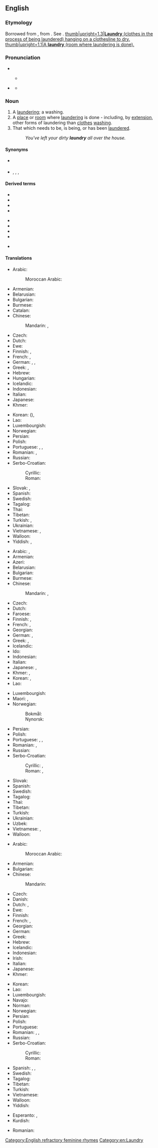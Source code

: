 ==English==
{{wikipedia}}

===Etymology===
Borrowed from {{bor|en|fro|lavanderie|notext=1}}, from {{der|en|la|lavandaria}}. See {{m|en|launder}}.
[[File:Italian hanging laundry.jpg|thumb|upright=1.3|'''Laundry''' (clothes in the process of being laundered) hanging on a [[clothesline]] to dry.]]
[[File:Laundry in Paris.jpg|thumb|upright=1.1|A '''laundry''' (room where laundering is done).]]

===Pronunciation===
* {{IPA|/ˈlɔːn.dɹi/|lang=en}}
** {{a|Northern Cities Vowel Shift}} {{IPA|[ˈlɑn.dɹi]|lang=en}}
* {{a|Canada|cot-caught}} {{IPA|/ˈlɑn.dɹi/|lang=en}}
** {{audio|en-us-laundry.ogg|Audio (US)|lang=en}}

===Noun===
{{en-noun|~|laundries}}

# A [[laundering]]; a washing.
# A [[place]] or [[room]] where [[laundering]] is done - including, by [[extension]], other forms of laundering than [[clothes]] [[washing]].
# That which needs to be, is being, or has been [[launder]]ed.
#: ''You've left your dirty '''laundry''' all over the house.''

====Synonyms====
* {{sense|action}} {{l|en|washing}}
* {{sense|place}} {{l|en|lavatory}}, {{l|en|laundromat}}, {{l|en|washateria}}, {{l|en|laundrette}}

====Derived terms====
{{rel-top3|Terms derived from ''laundry''}}
* {{l|en|dirty laundry}}
* {{l|en|laundry basket}}
* {{l|en|laundry chute}}
* {{l|en|laundryless}}
{{rel-mid3}}
* {{l|en|laundry list}}
* {{l|en|laundry mark}}
* {{l|en|laundryman}}
* {{l|en|laundrymat}}
{{rel-mid3}}
* {{l|en|laundrywoman}}
{{rel-bottom}}

====Translations====
{{trans-top|laundering; washing}}
* Arabic: {{t|ar|غَسِيل|m}}
*: Moroccan Arabic: {{t|ary|تْصبين|m|tr=tṣəbin}}
* Armenian: {{t+|hy|լվացք}}
* Belarusian: {{t|be|мыццё|n|sc=Cyrl}}
* Bulgarian: {{t|bg|пра́не|n}}
* Burmese: {{t+|my|ခဝါ|sc=Mymr}}
* Catalan: {{t+|ca|bugada|f}}
* Chinese:
*: Mandarin: {{t+|cmn|洗衣|tr=xǐyī|sc=Hani}}, {{t+|cmn|洗濯|tr=xǐzhuó|sc=Hani}}
* Czech: {{t|cs|praní|n}}
* Dutch: {{t+|nl|was|m}}
* Ewe: {{t|ee|nunyanya}}
* Finnish: {{t|fi|pyykkäys}}, {{t+|fi|pyykkääminen}}
* French: {{t+|fr|blanchisserie|f}}, {{t+|fr|blanchissage|m}}
* German: {{t+|de|Wäsche|f}}, {{t+|de|Wäscherei|f}}, {{t+|de|Waschen|n}}
* Greek: {{t+|el|πλύσιμο|n|sc=Grek}}, {{t+|el|μπουγάδα|f|sc=Grek}}
* Hebrew: {{t+|he|כְּבִיסָה|f|tr=kvisá|sc=Hebr}}
* Hungarian: {{t+|hu|mosás}}
* Icelandic: {{t+|is|þvottur|m}}
* Indonesian: {{t+|id|binatu}}
* Italian: {{t+|it|bucato|m}}
* Japanese: {{t+|ja|洗濯|tr=せんたく, sentaku}}
* Khmer: {{t-needed|km}}
{{trans-mid}}
* Korean: {{t+|ko|세탁}} ({{t+|ko|洗濯}}), {{t+|ko|빨래}}
* Lao: {{t|lo|ຮ້ານຊັກເຄື່ອງ|sc=Laoo}}
* Luxembourgish: {{t|lb|Wäsch}}
* Norwegian: {{t|no|klesvask|m}}
* Persian: {{t|fa|رختشویی|tr=raxtšu'i|sc=fa-Arab}}
* Polish: {{t+|pl|pranie|n}}
* Portuguese: {{t+|pt|lavada|f}}, {{t|pt|lavação|f}}, {{t+|pt|lavagem|f}}
* Romanian: {{t+|ro|spălare|f}}, {{t+|ro|spălat|n}}
* Russian: {{t+|ru|сти́рка|f}}
* Serbo-Croatian:
*: Cyrillic: {{t|sh|прање|n}}
*: Roman: {{t+|sh|pranje|n}}
* Slovak: {{t+|sk|prádlo|n}}, {{t|sk|pranie|n}}
* Spanish: {{t+|es|colada|f}}
* Swedish: {{t+|sv|tvätt|c}}
* Tagalog: {{t+|tl|paglalaba}}
* Thai: {{t|th|ซักอบรีด}}
* Tibetan: {{t|bo|དྲེག་འཁྲུ|sc=Tibt}}
* Turkish: {{t+|tr|yıkama}}, {{t|tr|çamaşır yıkama}}
* Ukrainian: {{t+|uk|прання́|n|sc=Cyrl}}
* Vietnamese: {{t+|vi|giặt giạ}}, {{t+|vi|giặt giũ}}
* Walloon: {{t+|wa|bouwêye|f}}
* Yiddish: {{t|yi|וועש|n}}, {{t|yi|גרעט|n}}
{{trans-bottom}}

{{trans-top|place or room where laundering is done}}
* Arabic: {{t|ar|مَصْبَغَة|f}}, {{t|ar|مَغْسَلَة|f}}
* Armenian: {{t+|hy|լվացքատուն}}
* Azeri: {{t|az|camaşırxana}}
* Belarusian: {{t|be|пра́льня|f|sc=Cyrl}}
* Bulgarian: {{t|bg|пера́лня|f}}
* Burmese: {{t+|my|ဒိုဘီဆိုင်|sc=Mymr}}
* Chinese:
*: Mandarin: {{t+|cmn|洗衣房|tr=xǐyīfáng|sc=Hani}}, {{t+|cmn|洗衣店|tr=xǐyīdiàn|sc=Hani}}
* Czech: {{t+|cs|prádelna|f}}
* Dutch: {{t+|nl|wasserij|f}}
* Faroese: {{t|fo|vaskarí|n}}
* Finnish: {{t+|fi|pesutupa}}, {{t+|fi|pesula}}
* French: {{t+|fr|laverie|f}}, {{t+|fr|buanderie|f}}
* Georgian: {{t|ka|სამრეცხაო|sc=Geor}}
* German: {{t+|de|Waschküche|f}}, {{t|de|Waschsalon|m}}
* Greek: {{t+|el|πλυσταριό|n}}, {{t+|el|πλυντήριο|n}}
* Icelandic: {{t+|is|þvottahús|n}}
* Ido: {{t+|io|laverio}}
* Indonesian: {{t+|id|binatu}}
* Italian: {{t+|it|lavanderia|f}}
* Japanese: {{t|ja|ランドリー|tr=randorī}}, {{t|ja|洗濯屋|tr=せんたくや, sentakuya}}
* Khmer: {{t+|km|ធោវនដ្ឋាន|tr=tʰouvea’nattʰaan|sc=Khmr}}, {{t|km|ផ្ទះបោកអ៊ុត|tr=pteah baok ut|sc=Khmr}}
* Korean: {{t|ko|세탁실}}, {{t+|ko|세탁소|tr=setakso}}
* Lao: {{t-needed|lo}}
{{trans-mid}}
* Luxembourgish: {{t|lb|Wäschkichen|f}}
* Maori: {{t|mi|rūma horoi kākahu}}, {{t|mi|rūma horoi}}
* Norwegian: {{t+|no|vaskerom|n}}
*: Bokmål: {{t|nb|vaskeri|n}}
*: Nynorsk: {{t|nn|vaskeri|n}}
* Persian: {{t|fa|رختشوی خانه|tr=raxtšuy-xâne|sc=fa-Arab}}
* Polish: {{t+|pl|pralnia|f}}
* Portuguese: {{t+|pt|lavanderia|f}}, {{t+|pt|lavandaria|f}}, {{t|pt|área de serviço|f}}
* Romanian: {{t+|ro|spălătorie|f}}, {{t|ro|cameră de spălat|f}}
* Russian: {{t+|ru|пра́чечная|f}}
* Serbo-Croatian:
*: Cyrillic: {{t|sh|праоница|f}}, {{t|sh|перионица|f}}
*: Roman: {{t+|sh|praonica|f}}, {{t|sh|perionica|f}}
* Slovak: {{t|sk|práčovňa|f}}
* Spanish: {{t|es|lavandería|f}}
* Swedish: {{t+|sv|tvättstuga|c}}
* Tagalog: {{t+|tl|labanderya}}
* Thai: {{t|th|ซักอบรีด}}
* Tibetan: {{t|bo|དུག་ལོག་ཁྲུས་ཁང|sc=Tibt}}
* Turkish: {{t+|tr|çamaşırhane}}
* Ukrainian: {{t+|uk|пра́льня|f|sc=Cyrl}}
* Uzbek: {{t+|uz|kirxona}}
* Vietnamese: {{t|vi|phòng giặt là}}, {{t|vi|tiệm giặt là}}
* Walloon: {{t+|wa|rilavreye|f}}
{{trans-bottom}}

{{trans-top|that which needs to be laundered}}
* Arabic: {{t|ar|مَغْسَلَة|m}}
*: Moroccan Arabic: {{t|ary|تْصبين|m|tr=tṣəbin}}
* Armenian: {{t+|hy|լվացք}}
* Bulgarian: {{t|bg|пра́не|n}}
* Chinese:
*: Mandarin: {{t|cmn|要洗的衣服|tr=yào xǐ de yīfu|sc=Hani}}
* Czech: {{t+|cs|prádlo|n}}
* Danish: {{t|da|vasketøj|n}}
* Dutch: {{t+|nl|was|m}}, {{t+|nl|wasgoed|n}}
* Ewe: {{t|ee|nunyanya}}
* Finnish: {{t+|fi|pyykki}}
* French: {{t+|fr|lessive|f}}, {{t+|fr|linge|f}}
* Georgian: {{t-needed|ka}}
* German: {{t+|de|Wäsche|f}}
* Greek: {{t+|el|άπλυτα|n-p}}
* Hebrew: {{t+|he|כְּבִיסָה|f|tr=kvisá|sc=Hebr}}
* Icelandic: {{t+|is|þvottur|m}}
* Indonesian: {{t|id|cucian}}
* Irish: {{t|ga|níochán|m}}
* Italian: {{t+|it|bucato|m}}
* Japanese: {{t+|ja|洗濯物|tr=せんたくもの, sentakumono}}
* Khmer: {{t|km|សម្លៀកបំពាក់កខ្វក់|tr=sɑmliek bɑmpeak kɑkvɑk|sc=Khmr}}
{{trans-mid}}
* Korean: {{t|ko|세탁물}}
* Lao: {{t-needed|lo}}
* Luxembourgish: {{t|lb|Wäsch}}
* Navajo: {{t|nv|hééł}}
* Norman: {{t|nrf|lînge|m}}
* Norwegian: {{t|no|skittentøy|n}}
* Persian: {{t+|fa|رخت|tr=raxt|sc=fa-Arab}}
* Polish: {{t|pl|[[rzecz]]y [[do]] [[pranie|prania]]|f-p}}
* Portuguese: {{t|pt|[[roupa]] [[suja]]|f}}
* Romanian: {{t|ro|rufe|f-p}}, {{t|ro|lucruri de spălat|n-p}}, {{t+|ro|rufă|f}}
* Russian: {{t+|ru|бельё|n}}
* Serbo-Croatian:
*: Cyrillic: {{t|sh|рубље|n}}
*: Roman: {{t+|sh|rublje|n}}
* Spanish: {{t|es|ropa sucia|f}}, {{t+|es|lavado|m}}, {{t+|es|colada|f}}
* Swedish: {{t+|sv|tvätt|c}}
* Tagalog: {{t+|tl|tubal}}
* Tibetan: {{t|bo|དྲི་ཕོག|sc=Tibt}}
* Turkish: {{t+|tr|çamaşır}}
* Vietnamese: {{t|vi|quần áo đã giặt là}}
* Walloon: {{t+|wa|bouwêye|f}}
* Yiddish: {{t|yi|וועש|n}}
{{trans-bottom}}

{{checktrans-top}}
* Esperanto: {{t-check|eo|lavotaĵoj}}, {{t-check|eo|lavitaĵoj}}
* Kurdish: {{t+check|ku|balav|f}}
{{trans-mid}}
* Romanian: {{t+check|ro|rufă|f}}
{{trans-bottom}}

[[Category:English refractory feminine rhymes]]
[[Category:en:Laundry]]